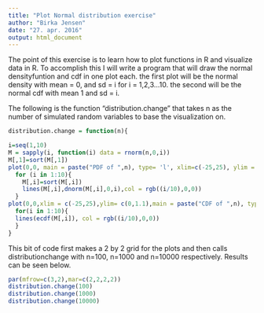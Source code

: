 ---
title: "Plot Normal distribution exercise"
author: "Birka Jensen"
date: "27. apr. 2016"
output: html_document
---

The point of this exercise is to learn how to plot functions in R and visualize data in R. 
To accomplish this I will write a program that will draw the normal densityfuntion and cdf in one plot each. the first plot will be the normal density with mean = 0, and sd = i for i = 1,2,3...10. the second will be the normal cdf with mean 1 and sd = i. 

The following is the function "distribution.change" that takes n as the number of simulated random variables to base the visualization on.

```{r}
distribution.change = function(n){

i=seq(1,10)
M = sapply(i, function(i) data = rnorm(n,0,i))
M[,1]=sort(M[,1])
plot(0,0, main = paste("PDF of ",n), type= 'l', xlim=c(-25,25), ylim = c(0,0.5))
  for (i in 1:10){
    M[,i]=sort(M[,i])
    lines(M[,i],dnorm(M[,i],0,i),col = rgb((i/10),0,0))
  }
plot(0,0,xlim = c(-25,25),ylim= c(0,1.1),main = paste("CDF of ",n), type = 'l')
  for(i in 1:10){
  lines(ecdf(M[,i]), col = rgb((i/10),0,0))
  }  
}
```

This bit of code first makes a 2 by 2 grid for the plots and then calls distributionchange with n=100, n=1000 and n=10000 respectively. Results can be seen below.

```{r}
par(mfrow=c(3,2),mar=c(2,2,2,2))
distribution.change(100)
distribution.change(1000)
distribution.change(10000)
```

